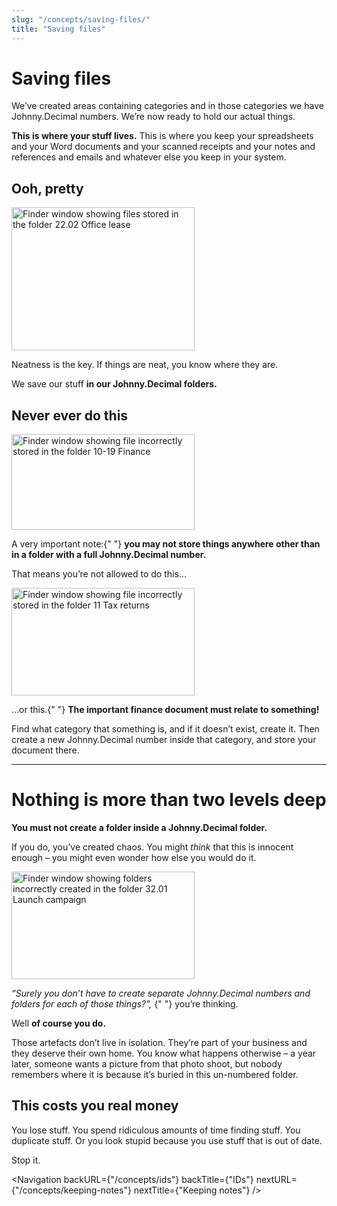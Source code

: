 ```yaml
---
slug: "/concepts/saving-files/"
title: "Saving files"
---
```



# Saving files

We’ve created areas containing categories and in those categories we have Johnny.Decimal numbers. We’re now ready to hold our actual things.

**This is where your stuff lives.** This is where you keep your spreadsheets and your Word documents and your scanned receipts and your notes and references and emails and whatever else you keep in your system.

## Ooh, pretty

<div className="flex flex-col md:flex-row">
  <div className="flex-shrink-0 mb-4 pr-4">
    <img
      src={Finder_sampleCompany_id2202Expanded}
      alt="Finder window showing files stored in the folder 22.02 Office lease"
      width="293"
      height="229"
      className="screenshot"
    />
  </div>
  <div className="">
    <p>Neatness is the key. If things are neat, you know where they are.</p>
    <p>
      We save our stuff <strong>in our Johnny.Decimal folders.</strong>
    </p>
  </div>
</div>

## Never ever do this

<div className="flex flex-col md:flex-row">
  <div className="flex-shrink-0 mb-4 pr-4">
    <img
      src={Finder_sampleCompany_area1019IncorrectDocument}
      alt="Finder window showing file incorrectly stored in the folder 10-19 Finance"
      width="293"
      height="153"
      className="screenshot"
    />
  </div>
  <div>
    <p>
      A very important note:{" "}
      <strong>
        you may not store things anywhere other than in a folder with a full
        Johnny.Decimal number.
      </strong>
    </p>
    <p>That means you’re not allowed to do this...</p>
  </div>
</div>

<div className="flex flex-col md:flex-row">
  <div className="flex-shrink-0 mb-4 pr-4">
    <img
      src={Finder_sampleCompany_category11IncorrectDocument}
      alt="Finder window showing file incorrectly stored in the folder 11 Tax returns"
      width="293"
      height="172"
      className="screenshot"
    />
  </div>
  <div>
    <p>
      ...or this.{" "}
      <strong>The important finance document must relate to something!</strong>
    </p>
    <p>
      Find what category that something is, and if it doesn’t exist, create it.
      Then create a new Johnny.Decimal number inside that category, and store
      your document there.
    </p>
  </div>
</div>

---

# Nothing is more than two levels deep

**You must not create a folder inside a Johnny.Decimal folder.**

If you do, you’ve created chaos. You might _think_ that this is innocent enough – you might even wonder how else you would do it.

<div className="flex flex-col md:flex-row">
  <div className="flex-shrink-0 mb-4 pr-4">
    <img
      src={Finder_sampleCompany_id3201IncorrectFolders}
      alt="Finder window showing folders incorrectly created in the folder 32.01 Launch campaign"
      width="293"
      height="172"
      className="screenshot"
    />
  </div>
  <div>
    <p>
      <em>
        “Surely you don’t have to create separate Johnny.Decimal numbers and
        folders for each of those things?”,
      </em>{" "}
      you’re thinking.
    </p>
    <p>
      Well <strong>of course you do.</strong>
    </p>
  </div>
</div>

Those artefacts don’t live in isolation. They’re part of your business and they deserve their own home. You know what happens otherwise – a year later, someone wants a picture from that photo shoot, but nobody remembers where it is because it’s buried in this un-numbered folder.

## This costs you real money

You lose stuff. You spend ridiculous amounts of time finding stuff. You duplicate stuff. Or you look stupid because you use stuff that is out of date.

Stop it.

<Navigation
  backURL={"/concepts/ids"}
  backTitle={"IDs"}
  nextURL={"/concepts/keeping-notes"}
  nextTitle={"Keeping notes"}
/>
